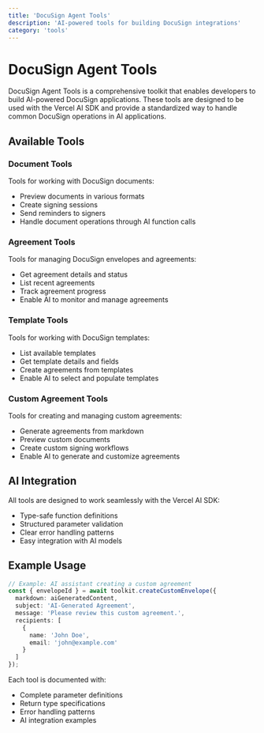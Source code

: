 ```yaml
---
title: 'DocuSign Agent Tools'
description: 'AI-powered tools for building DocuSign integrations'
category: 'tools'
---
```


# DocuSign Agent Tools

DocuSign Agent Tools is a comprehensive toolkit that enables developers to build AI-powered DocuSign applications. These tools are designed to be used with the Vercel AI SDK and provide a standardized way to handle common DocuSign operations in AI applications.

## Available Tools

### Document Tools
Tools for working with DocuSign documents:
- Preview documents in various formats
- Create signing sessions
- Send reminders to signers
- Handle document operations through AI function calls

### Agreement Tools
Tools for managing DocuSign envelopes and agreements:
- Get agreement details and status
- List recent agreements
- Track agreement progress
- Enable AI to monitor and manage agreements

### Template Tools
Tools for working with DocuSign templates:
- List available templates
- Get template details and fields
- Create agreements from templates
- Enable AI to select and populate templates

### Custom Agreement Tools
Tools for creating and managing custom agreements:
- Generate agreements from markdown
- Preview custom documents
- Create custom signing workflows
- Enable AI to generate and customize agreements

## AI Integration

All tools are designed to work seamlessly with the Vercel AI SDK:
- Type-safe function definitions
- Structured parameter validation
- Clear error handling patterns
- Easy integration with AI models

## Example Usage

```typescript
// Example: AI assistant creating a custom agreement
const { envelopeId } = await toolkit.createCustomEnvelope({
  markdown: aiGeneratedContent,
  subject: 'AI-Generated Agreement',
  message: 'Please review this custom agreement.',
  recipients: [
    {
      name: 'John Doe',
      email: 'john@example.com'
    }
  ]
});
```

Each tool is documented with:
- Complete parameter definitions
- Return type specifications
- Error handling patterns
- AI integration examples 
